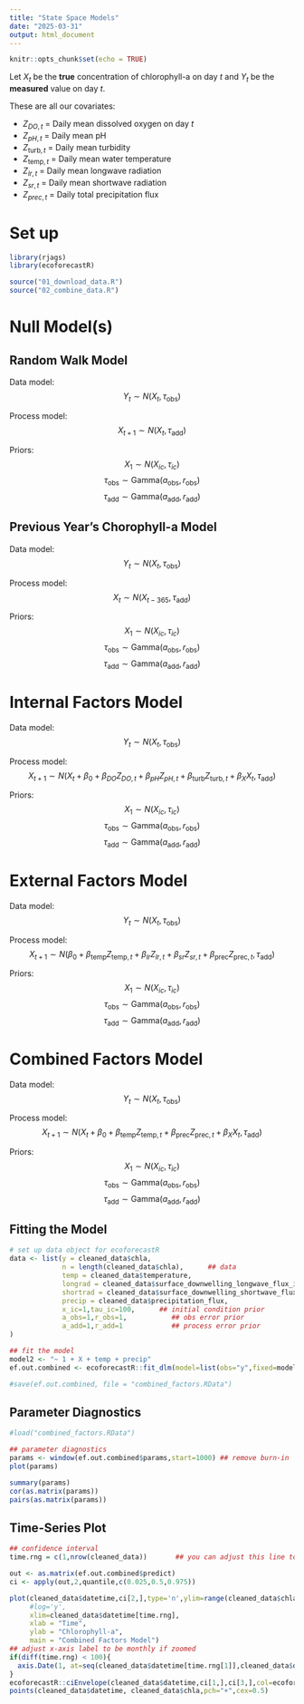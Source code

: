 ```yaml
---
title: "State Space Models"
date: "2025-03-31"
output: html_document
---
```


```r
knitr::opts_chunk$set(echo = TRUE)
```

Let $X_t$ be the **true** concentration of chlorophyll-a on day $t$ and $Y_t$ be the **measured** value on day $t$.

These are all our covariates:

  - $Z_{DO, t}$ = Daily mean dissolved oxygen on day $t$
  - $Z_{pH, t}$ = Daily mean pH
  - $Z_{\text{turb}, t}$ = Daily mean turbidity
  - $Z_{\text{temp}, t}$ = Daily mean water temperature
  - $Z_{lr, t}$ = Daily mean longwave radiation
  - $Z_{sr, t}$ = Daily mean shortwave radiation
  - $Z_{prec, t}$ = Daily total precipitation flux
  
# Set up

```r
library(rjags)
library(ecoforecastR)

source("01_download_data.R")
source("02_combine_data.R")
```

# Null Model(s)

## Random Walk Model

Data model:
$$ Y_t \sim N(X_t, \tau_\text{obs}) $$

Process model:
$$ X_{t+1} \sim N(X_t, \tau_\text{add}) $$

Priors:
$$ X_1 \sim N(X_{ic}, \tau_{ic}) $$
$$ \tau_\text{obs} \sim \text{Gamma}(a_\text{obs}, r_\text{obs}) $$
$$ \tau_\text{add} \sim \text{Gamma}(a_\text{add}, r_\text{add}) $$


## Previous Year's Chorophyll-a Model


Data model:
$$ Y_t \sim N(X_t, \tau_\text{obs}) $$

Process model:
$$ X_{t} \sim N(X_{t-365}, \tau_\text{add}) $$

Priors:
$$ X_1 \sim N(X_{ic}, \tau_{ic}) $$
$$ \tau_\text{obs} \sim \text{Gamma}(a_\text{obs}, r_\text{obs}) $$
$$ \tau_\text{add} \sim \text{Gamma}(a_\text{add}, r_\text{add}) $$


# Internal Factors Model


Data model:
$$ Y_t \sim N(X_t, \tau_\text{obs}) $$

Process model:
$$ X_{t+1} \sim N(X_t + \beta_0 + \beta_{DO} Z_{DO, t} + \beta_{pH}Z_{pH, t} + \beta_{\text{turb}}Z_{\text{turb}, t} + \beta_X X_t, \tau_\text{add}) $$

Priors:
$$ X_1 \sim N(X_{ic}, \tau_{ic}) $$
$$ \tau_\text{obs} \sim \text{Gamma}(a_\text{obs}, r_\text{obs}) $$
$$ \tau_\text{add} \sim \text{Gamma}(a_\text{add}, r_\text{add}) $$

# External Factors Model

Data model:
$$ Y_t \sim N(X_t, \tau_\text{obs}) $$

Process model:
$$ X_{t+1} \sim N(\beta_0 + \beta_{\text{temp}} Z_{\text{temp}, t} + \beta_{lr}Z_{lr, t} + \beta_{sr}Z_{sr, t} + \beta_{\text{prec}} Z_{\text{prec}, t}, \tau_\text{add}) $$

Priors:
$$ X_1 \sim N(X_{ic}, \tau_{ic}) $$
$$ \tau_\text{obs} \sim \text{Gamma}(a_\text{obs}, r_\text{obs}) $$
$$ \tau_\text{add} \sim \text{Gamma}(a_\text{add}, r_\text{add}) $$

# Combined Factors Model

Data model:
$$ Y_t \sim N(X_t, \tau_\text{obs}) $$

Process model:
$$ X_{t+1} \sim N(X_t + \beta_0 + \beta_{\text{temp}} Z_{\text{temp}, t} + \beta_{\text{prec}} Z_{\text{prec}, t} + \beta_X X_t, \tau_\text{add}) $$

Priors:
$$ X_1 \sim N(X_{ic}, \tau_{ic}) $$
$$ \tau_\text{obs} \sim \text{Gamma}(a_\text{obs}, r_\text{obs}) $$
$$ \tau_\text{add} \sim \text{Gamma}(a_\text{add}, r_\text{add}) $$


## Fitting the Model

```r
# set up data object for ecoforecastR
data <- list(y = cleaned_data$chla,
             n = length(cleaned_data$chla),      ## data
             temp = cleaned_data$temperature,
             longrad = cleaned_data$surface_downwelling_longwave_flux_in_air,
             shortrad = cleaned_data$surface_downwelling_shortwave_flux_in_air,
             precip = cleaned_data$precipitation_flux,
             x_ic=1,tau_ic=100,      ## initial condition prior
             a_obs=1,r_obs=1,           ## obs error prior
             a_add=1,r_add=1            ## process error prior
)

## fit the model
model2 <- "~ 1 + X + temp + precip"
ef.out.combined <- ecoforecastR::fit_dlm(model=list(obs="y",fixed=model2),data)

#save(ef.out.combined, file = "combined_factors.RData")
```

## Parameter Diagnostics

```r
#load("combined_factors.RData")

## parameter diagnostics
params <- window(ef.out.combined$params,start=1000) ## remove burn-in
plot(params)
```

```r
summary(params)
cor(as.matrix(params))
pairs(as.matrix(params))
```

## Time-Series Plot

```r
## confidence interval
time.rng = c(1,nrow(cleaned_data))       ## you can adjust this line to zoom in and out on specific time intervals

out <- as.matrix(ef.out.combined$predict)
ci <- apply(out,2,quantile,c(0.025,0.5,0.975))

plot(cleaned_data$datetime,ci[2,],type='n',ylim=range(cleaned_data$chla,na.rm=TRUE),
     #log='y',
     xlim=cleaned_data$datetime[time.rng],
     xlab = "Time",
     ylab = "Chlorophyll-a",
     main = "Combined Factors Model")
## adjust x-axis label to be monthly if zoomed
if(diff(time.rng) < 100){ 
  axis.Date(1, at=seq(cleaned_data$datetime[time.rng[1]],cleaned_data$datetime[time.rng[2]],by='month'), format = "%Y-%m")
}
ecoforecastR::ciEnvelope(cleaned_data$datetime,ci[1,],ci[3,],col=ecoforecastR::col.alpha("lightBlue",0.75))
points(cleaned_data$datetime, cleaned_data$chla,pch="+",cex=0.5)
```

